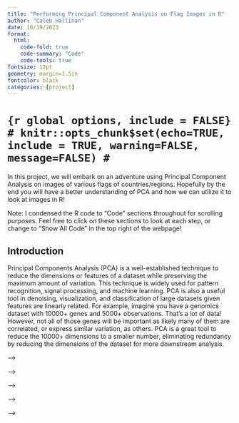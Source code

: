 ```yaml
---
title: "Performing Principal Component Analysis on Flag Images in R"
author: "Caleb Hallinan"
date: 10/19/2023
format:
  html:
    code-fold: true
    code-summary: "Code"
    code-tools: true
fontsize: 12pt
geometry: margin=1.5in
fontcolor: black
categories: [project]
---
```



<!-- Global params -->

# ```{r global options, include = FALSE}
# knitr::opts_chunk$set(echo=TRUE, include = TRUE, warning=FALSE, message=FALSE)
# ```

In this project, we will embark on an adventure using Principal Component Analysis on images of various flags of countries/regions. Hopefully by the end you will have a better understanding of PCA and how we can utilize it to look at images in R!

Note: I condensed the R code to "Code" sections throughout for scrolling purposes. Feel free to click on these sections to look at each step, or change to "Show All Code" in the top right of the webpage!

## Introduction

Principal Components Analysis (PCA) is a well-established technique to reduce the dimensions or features of a dataset while preserving the maximum amount of variation. This technique is widely used for pattern recognition, signal processing, and machine learning. PCA is also a useful tool in denoising, visualization, and classification of large datasets given features are linearly related. For example, imagine you have a genomics dataset with 10000+ genes and 5000+ observations. That's a lot of data! However, not all of those genes will be important as likely many of them are correlated, or express similar variation, as others. PCA is a great tool to reduce the 10000+ dimensions to a smaller number, eliminating redundancy by reducing the dimensions of the dataset for more downstream analysis.

<!-- <!-- PCA image --> -->

<!-- ::: {style="text-align: center;"} -->
<!-- ![[Image Source](https://medium.com/analytics-vidhya/dimensionality-reduction-principal-component-analysis-d1402b58feb1)](pca.gif){width="600"} -->
<!-- ::: -->

<!-- PCA is heavily based on linear algebra concepts. Essentially, PCA computes the eigenvectors of the covariance matrix of the data and sorts them by their eigenvalue (which correspond to the explained variance for that individual principal component). The principal components (PC) are then computed as linear combinations of the original variables using the eigenvectors. It sounds complicated, but I promise you it's not as hard to understand as you think. This [article](https://builtin.com/data-science/step-step-explanation-principal-component-analysis) was a great resource for me when I was first trying to figure it out. Unfortunately, I won't go into much of the algebra behind PCA, so I encourage you to research it more! You can see this really cool animation above expressing what PCA is doing in two dimensions. Briefly, it is finding the direction that maximizes the variance of the blue dots which can also be viewed as minimizing the residuals of the blue dots to a line. -->

<!-- ## Data -->

<!-- In this project specifically, instead of working with gene expressions or large datasets with numerous features, we are looking at images of flags from different countries. The goal is to apply PCA to these flags to assess its effectiveness in preserving variation and possibly discover interesting patterns or insights in the principal components themselves. -->

<!-- To begin our exploration, we need to install and load some R packages. These packages will equip us with the necessary tools for working with data frames, functions, file paths, reading images, and image processing. -->

<!-- <!-- Install/Read packages --> -->

<!-- ```{r, read_packages} -->
<!-- ### install and read in packages -->

<!-- library(rmarkdown) -->
<!-- library(tidyverse) # for dataframes -->
<!-- library(here) # for use of others if downloaded -->
<!-- library(png) # for reading png images -->
<!-- library(magick) # for reading in images -->
<!-- library(imager) # for plotting -->
<!-- ``` -->

<!-- Now that we have the necessary packages, let's grab the flag data from [here](https://github.com/hampusborgos/country-flags). This dataset contains flags of varying sizes within different folders, however we are going to look specifically at the "/png250px/" folder. This folder has 255 flags from various countries and regions. -->

<!-- <!-- Get the Data --> -->

<!-- ```{r, rawdata, eval=TRUE} -->
<!-- ### Grabbing the data -->

<!-- # url to flag data, it is in zip file -->
<!-- url = "https://github.com/hampusborgos/country-flags/archive/refs/heads/main.zip" -->

<!-- # specify the file name and location where you want to save the file on your computer -->
<!-- file_name = "flags.zip" -->
<!-- file_path = here() -->

<!-- # use the download.file() function -->
<!-- download.file(url, paste(file_path, file_name, sep = "/"), mode = "wb") -->

<!-- # unzip zip file -->
<!-- unzip(paste0(here(), "/flags.zip"), exdir = here()) -->

<!-- # get file names -->
<!-- files = list.files(here("country-flags-main/png250px/"), full.names = TRUE) -->

<!-- # Read each image file in the folder -->
<!-- image_list = lapply(files, image_read) -->
<!-- # image_list = lapply(files, readPNG) -->
<!-- ``` -->

<!-- For PCA to work soundly, it is essential that the dataset's dimensions remain consistent. Of course, that's not the case in this dataset where we see all flags have the same height (250px) but very different widths. Hence, we need to resize each flag to be the same height and width. I use the magick R package to read in the images and the "image_scale" along with the "image_convert" functions to transform the images into size 250x250x3 (representing height, width, and color channel). These resized images are then saved in the folder "/resized_png250px/." To enable PCA analysis, the images are converted from matrix to vector format. This involves flattening the 250x250x3 image matrix into a single vector of size 1x187500 (250 x 250 x 3). The individual vectors for each image are then combined into a single matrix of dimensions 255x187500. This variable, "image_matrix" is created and saved as flags_matrix.RDS. Also to note, this matrix is country/region flag image x pixel of flag image. -->

<!-- ```{r, fig.height = 3, fig.width = 9, fig.align='center'} -->

<!-- # NOTE: so each image is the same height but very different widths lol. Let's change that -->

<!-- # Set height and width I want -->
<!-- max_height = 250 -->
<!-- max_width = 250 -->

<!-- # Resize all the images to the specified height and width -->
<!-- # had to add matte=FALSE to get rid of extra channel -->
<!-- resized_images = lapply(image_list, function(im) { -->
<!--   image_convert(image_scale(im, paste0(max_width, "x", max_height, "!")), format = "png", matte=FALSE) -->
<!-- }) -->


<!-- # Create the directory to save the resized images -->
<!-- dir.create("resized_png250px") -->

<!-- # Save the resized images with the same names as the original files -->
<!-- for (i in seq_along(resized_images)) { -->
<!--   # Extract the file name from the full path -->
<!--   file_name = basename(files[i]) -->
<!--   # make the file path for saving the resized image -->
<!--   save_path = file.path("resized_png250px", file_name) -->
<!--   # Write the resized image to the specified file path -->
<!--   image_write(resized_images[[i]], save_path) -->
<!-- } -->


<!-- # now grab them with png package -->
<!-- resized_files = list.files(here("resized_png250px/"), full.names = TRUE) -->

<!-- # use function readPNG -->
<!-- imgs_final = lapply(resized_files, readPNG) -->

<!-- # QC: check each image is same dimensions -->
<!-- # for (i in seq_along(imgs_final)) { -->
<!-- #   dimensions = dim(imgs_final[[i]]) -->
<!-- #   cat("Image", i, "Dimensions:", dimensions[1], "x", dimensions[2], "x", dimensions[3], "\n") -->
<!-- # } -->

<!-- # great! -->

<!-- # Get the number of images in the list -->
<!-- num_images = length(image_list) -->

<!-- # Create an empty matrix to store the flattened images -->
<!-- image_matrix = matrix(NA, nrow = num_images, ncol = 250 * 250 * 3) -->

<!-- # Flatten each image and store it as a column in the matrix -->
<!-- for (i in 1:num_images) { -->
<!--   # get the flatten vector -->
<!--   flattened_image = as.vector(imgs_final[[i]]) -->
<!--   # add to matrix -->
<!--   image_matrix[i,] = flattened_image -->
<!-- } -->

<!-- # save as .rds file -->
<!-- saveRDS(image_matrix, file = here("flags_matrix.RDS")) -->


<!-- # plot images -->

<!-- # want to add all images to this dataframe for ggplot -->
<!-- all_images = data.frame() -->

<!-- # for loop getting 5 examples -->
<!-- for (i in seq(1,190,20)) { -->
<!--   # getting image - making cimg from imager package and then df -->
<!--   img = as.data.frame(as.cimg(imgs_final[[i]]), wide = "c") |>  -->
<!--     # # get rgb channels -->
<!--     mutate(rgb_value = rgb(c.1, c.2, c.3)) |> -->
<!--     # # make class labels -->
<!--     mutate(img_num = paste("Image",i)) -->

<!--   all_images = rbind(all_images, img) -->

<!--   # make the levels of img variable what i want -->
<!--   all_images$img_num = factor(all_images$img_num, levels = sprintf("Image %d", seq(1, 190, 20))) -->

<!-- } -->

<!-- # plot image -->
<!-- print(ggplot(all_images,aes(y,x))+ -->
<!--   # getting rgb -->
<!--   geom_raster(aes(fill=rgb_value))+ -->
<!--   # fill image -->
<!--   scale_fill_identity() + -->
<!--   # facet_wrap -->
<!--   facet_wrap(.~ img_num, nrow = 2, ncol = 5) + -->
<!--   # reverse y axis -->
<!--   scale_y_reverse() +  -->
<!--   # get rid of theme -->
<!--   theme_void() + -->
<!--   # bigger font size -->
<!--   theme(strip.text = element_text(size = 12))) -->
<!-- ``` -->

<!-- Here are ten examples of the flag image data we are using. -->

<!-- ## PCA on the training data -->

<!-- Technically our "image_matrix" variable could be input straight into PCA the way it is. However, we are going to split the 255 images into a training and test set. Why do we do this? Well, for one it was part of the project description 😅 But really we do this to see how well PCA will predict, or project, the test data using only information from the training data. Our training set we take to be 75% of the data (191 flags) leaving 25% of data being the test images (64 flags). Finally, we are ready to conduct PCA on the training data! Note that we are setting center=TRUE and scale.=False. Briefly, the center hyperparameter shifts the data to be zero centered (subtracting the mean from each column) while scale will make the data have unit variance (correlation instead of covariance PCA). Centering is crucial for PCA to perform correctly, however scaling is dataset dependent. Take a look at the [prcomp function description](https://www.rdocumentation.org/packages/stats/versions/3.6.2/topics/prcomp) for more information. -->

<!-- <!-- PCA Analysis --> -->

<!-- ```{r} -->
<!-- ### Do PCA analysis ### -->

<!-- # Set the seed  -->
<!-- set.seed(123) -->

<!-- # Get the number of images in the list - for some reason needed to add this to this code chunk -->
<!-- num_images = dim(image_matrix)[1] -->

<!-- # Calculate the number of columns for training data -->
<!-- train_columns = floor(0.75 * num_images) -->

<!-- # Randomly select indices for the training data -->
<!-- train_indices = sample(1:num_images, train_columns) -->

<!-- # Get the test indices -->
<!-- test_indices = setdiff(1:num_images, train_indices) -->

<!-- # Split the image matrix into training and test data -->
<!-- train_data = image_matrix[train_indices, ] -->
<!-- test_data = image_matrix[-train_indices, ] -->

<!-- # Perform PCA on the training data, centering data but NOT scaling -->
<!-- pca_result = prcomp(train_data, center=TRUE, scale. = FALSE) -->
<!-- ``` -->

<!-- Let's extract some key information form the prcomp function. We are able to calculate the proportion of variance explained from each PC by looking at the $sdev$ value, aka the standard deviations of the principal components, by squaring them and dividing by the sum of the squared $sdev$ values. To note, $sdev^2$ is actually equal to the eigenvalues of the dataset! We can then get the cumulative variation as the number of PC components increase, leading to the plot you see below. Here we see that as PCs increase so does the cumulative variance preserved/explained. This is an excellent visualization to check how much each PC contributes to preserving overall variation. In our case we see that with just 67 PCs we can explain 95% of the variation in the dataset! -->

<!-- ```{r, fig.align='center'} -->
<!-- # Extract the proportion of variance explained by each principal component -->
<!-- variance_explained = pca_result$sdev^2 / sum(pca_result$sdev^2) -->

<!-- # Calculate the cumulative percentage of variance explained -->
<!-- cumulative_variance = cumsum(variance_explained) * 100 -->

<!-- # get pcs getting more than 95% of the data -->
<!-- pcs_for_95 = which(cumsum(variance_explained) >= 0.95)[1] -->

<!-- # Create a tibble for plotting -->
<!-- data_plot = tibble( -->
<!--   # x axis -->
<!--   num_components = 1:length(cumulative_variance), -->
<!--   # cumvar -->
<!--   cumulative_variance = cumulative_variance -->
<!-- ) -->

<!-- # plot using ggplot2 -->
<!-- ggplot(data_plot, aes(x = num_components, y = cumulative_variance)) + -->
<!--   # make line plot -->
<!--   geom_line() + -->
<!--   # add points -->
<!--   geom_point() + -->
<!--   # adding line for which PC number we are getting -->
<!--   geom_vline(xintercept = pcs_for_95, color = "red", linetype = "dashed") + -->
<!--   # adding text for PC im getting -->
<!--   annotate("text", x = 70, y = 85, label = paste("95% variation explained\nwith", as.character(pcs_for_95), "PCs"), hjust = 0, vjust = 0, color = "black", size = 4) + -->
<!--   # x axis every 20 -->
<!--   scale_x_continuous(breaks = seq(0, max(data_plot$num_components), by = 20)) + -->
<!--   # y axis every 20 -->
<!--   scale_y_continuous(breaks = seq(0, 100, by = 20)) + -->
<!--   # labels -->
<!--   labs(x = "Number of Principal Components", -->
<!--        y = "Cumulative Variance Explained (%)", -->
<!--        title = "Cumulative Variance Explained with Additional Principal Components") + -->
<!--   # theme -->
<!--   theme_bw() + -->
<!--   # change text vars -->
<!--   theme(plot.title = element_text(hjust = 0.5, face = "bold"), -->
<!--         axis.text = element_text(size = 10)) -->

<!-- ``` -->

<!-- Another popular plot used to visualize PCs and their explained variation is a scree plot. Check out the [wiki page](https://en.wikipedia.org/wiki/Scree_plot) for more information. -->

<!-- So we were able to successfully perform PCA on our image data... what now? Well, let's see how well we can reconstruct the data using only the first 67 PCs, which contained 95% of the variance. To achieve this, we need to do a bit of matrix multiplication as well as add the mean back to un-center the data. -->

<!-- The PCA reconstructed data = the PC scores (matrix dimensions 191x191) x the transpose of the eigenvectors (matrix dimensions 191x187500) + mean -->

<!-- If we wanted to take only the top k PCs, which in our case I wanted the top 67, then we simply subset the PC scores and eigenvectors from 191 to 67. I then reconstruct the image matrix from the single image vector, normalize the values from 0-1, and save all the newly reconstructed image matrices in a single list. -->

<!-- ```{r} -->
<!-- ### reconstructing training data ### -->

<!-- # use pca_results to reconstruct training data fully -->
<!-- reconstructed_train_data_allpcs = pca_result$x %*% t(pca_result$rotation) -->
<!-- # scale data back to center -->
<!-- reconstructed_train_data_allpcs = scale(reconstructed_train_data_allpcs, center = -pca_result$center, scale = FALSE) -->

<!-- # now use just 95% variation explained pcs -->
<!-- reconstructed_train_data_95 = pca_result$x[,1:pcs_for_95] %*% t(pca_result$rotation[,1:pcs_for_95]) -->
<!-- # scale data back to center -->
<!-- reconstructed_train_data_95 = scale(reconstructed_train_data_95, center = -pca_result$center, scale = FALSE) -->

<!-- # Create an empty list to store the 250x250x3 matrices -->
<!-- matrices_250x250x3 = vector("list", length(length(train_indices))) -->

<!-- # Generate a 250x250x3 matrix for each row in image_matrix -->
<!-- for (i in 1:length(train_indices)) { -->
<!--   # flattened_image = as.vector(imgs_final[[i]]) -->
<!--   matrix_250x250x3 = array(reconstructed_train_data_allpcs[i,], dim = c(250, 250, 3)) -->
<!--   matrices_250x250x3[[i]] = matrix_250x250x3 -->
<!-- } -->

<!-- # Function to normalize the matrix  -->
<!-- normalize_matrix = function(matrix) { -->
<!--   min_value = min(matrix) -->
<!--   max_value = max(matrix) -->
<!--   normalized_matrix = (matrix - min_value) / (max_value - min_value) -->
<!--   return(normalized_matrix) -->
<!-- } -->

<!-- # Normalize each matrix in the list -->
<!-- flags_reconstructed_train_data_allpcs = lapply(matrices_250x250x3, normalize_matrix) -->

<!-- # now do for 95% variation -->

<!-- # Create an empty list to store the 250x250x3 matrices -->
<!-- matrices_250x250x3 = vector("list", length(length(train_indices))) -->

<!-- # Generate a 250x250x3 matrix for each row in image_matrix -->
<!-- for (i in 1:length(train_indices)) { -->
<!--   # flattened_image = as.vector(imgs_final[[i]]) -->
<!--   matrix_250x250x3 = array(reconstructed_train_data_95[i,], dim = c(250, 250, 3)) -->
<!--   matrices_250x250x3[[i]] = matrix_250x250x3 -->
<!-- } -->

<!-- # Normalize each matrix in the list -->
<!-- flags_reconstructed_train_data_95 = lapply(matrices_250x250x3, normalize_matrix) -->
<!-- ``` -->

<!-- Now let's view how well PCA reconstructed the data! I utilized ggplot to plot three versions of five different flags: the original resized training image, the reconstructed resized training image with all PCs, the reconstructed resized training image with 67 PCs. -->

<!-- ```{r, fig.height = 2, fig.width = 9, fig.align='center'} -->

<!-- # for loop getting 5 examples -->
<!-- for (i in 1:5) { -->

<!--   # getting image - making cimg from imager package and then df -->
<!--   img1 = as.data.frame(as.cimg(imgs_final[[train_indices[i]]]), wide = "c")  |>  -->
<!--     # get rgb channels -->
<!--     mutate(rgb_value = rgb(c.1, c.2, c.3)) |> -->
<!--     # make class for facet_wrap -->
<!--     mutate(image_type = "Original Image") -->

<!--   # getting image - making cimg from imager package and then df -->
<!--   img2 = as.data.frame(as.cimg(flags_reconstructed_train_data_allpcs[[i]]), wide = "c") |> -->
<!--     # get rgb channels -->
<!--     mutate(rgb_value = rgb(c.1, c.2, c.3)) |> -->
<!--     # make class for facet_wrap -->
<!--     mutate(image_type = "Fully Reconstructed Image") -->

<!--   # getting image 1 - making cimg from imager package and then df -->
<!--   img3 = as.data.frame(as.cimg(flags_reconstructed_train_data_95[[i]]), wide = "c") |> -->
<!--     # get rgb channels -->
<!--     mutate(rgb_value = rgb(c.1, c.2, c.3)) |> -->
<!--     # make class for facet_wrap -->
<!--     mutate(image_type = "67 PCs Reconstructed Image") -->

<!--   # combining to all images -->
<!--   all_images = rbind(img1, img2, img3) -->

<!--   # make the levels of img variable what i want -->
<!--   all_images$image_type = factor(all_images$image_type, levels = c("Original Image", "Fully Reconstructed Image","67 PCs Reconstructed Image")) -->

<!--   # plot image -->
<!--   print(ggplot(all_images,aes(y,x))+ -->
<!--     # getting rgb -->
<!--     geom_raster(aes(fill=rgb_value))+ -->
<!--     # fill image -->
<!--     scale_fill_identity() + -->
<!--     # reverse y axis -->
<!--     scale_y_reverse() +  -->
<!--     # wrap by image -->
<!--     facet_wrap(.~image_type) + -->
<!--     # get rid of theme -->
<!--     theme_void() + -->
<!--     # bigger font size -->
<!--     theme(strip.text = element_text(size = 12))) -->
<!-- } -->
<!-- ``` -->

<!-- What do you think? Is 67 PCs enough to reconstruct the data? Since all 191 PCs were used to reconstruct the flags in the middle, we expect it to look identical to the original image as it preserves 100% of the variation. However, using only 67 PCs, or 95% of the variation of the flag images, we see more grainy images with artifacts from other flags. A lot of the reconstructed flags seems to have X's on them along with a symbol from another flag within the dataset. If my goal was to compress these images by reducing the dimensions using PCA, I personally would use more PCs to do so. However, these reconstructed flags might be enough if one were trying to do classification or another machine learning task. So it really depends on what the goal of your project is to determine how many PCs to keep. -->

<!-- ## PCA on the test data -->

<!-- Now let's see how well the PCA on the training data performs on the testing data! To reconstruct the test data, we first use the "predict" function in R to obtain the PC scores for the training data using the PCA results from the training data. We can then use the same formula we used for training set to get the reconstructed data for the testing set. Finally, we can plot these flags using ggplot to visualize the reconstructed data. -->

<!-- ```{r, fig.height = 2, fig.width = 9, eval=TRUE, fig.align='center'} -->
<!-- ### Project testing data ### -->

<!-- # first predict the testing data -->
<!-- test_data_projected = predict(pca_result, newdata = test_data) -->

<!-- # Reconstruct the test_data from the projected data using all pcs -->
<!-- reconstructed_test_data_allpcs = test_data_projected %*% t(pca_result$rotation) -->

<!-- # reconstruct using 95% -->
<!-- reconstructed_test_data_95 = test_data_projected[,1:pcs_for_95] %*% t(pca_result$rotation[,1:pcs_for_95]) -->

<!-- # Create an empty list to store the 250x250x3 matrices -->
<!-- matrices_250x250x3 = vector("list", length(length(test_indices))) -->

<!-- # Generate a 250x250x3 matrix for each row in image_matrix -->
<!-- for (i in 1:length(test_indices)) { -->
<!--   # flattened_image = as.vector(imgs_final[[i]]) -->
<!--   matrix_250x250x3 = array(reconstructed_test_data_allpcs[i,], dim = c(250, 250, 3)) -->
<!--   matrices_250x250x3[[i]] = matrix_250x250x3 -->
<!-- } -->

<!-- # Normalize each matrix in the list -->
<!-- flags_reconstructed_test_data_allpcs = lapply(matrices_250x250x3, normalize_matrix) -->


<!-- # now with 95% -->


<!-- # Create an empty list to store the 250x250x3 matrices -->
<!-- matrices_250x250x3 = vector("list", length(length(test_indices))) -->

<!-- # Generate a 250x250x3 matrix for each row in image_matrix -->
<!-- for (i in 1:length(test_indices)) { -->
<!--   # flattened_image = as.vector(imgs_final[[i]]) -->
<!--   matrix_250x250x3 = array(reconstructed_test_data_95[i,], dim = c(250, 250, 3)) -->
<!--   matrices_250x250x3[[i]] = matrix_250x250x3 -->
<!-- } -->

<!-- # Normalize each matrix in the list -->
<!-- flags_reconstructed_test_data_95 = lapply(matrices_250x250x3, normalize_matrix) -->

<!-- # for loop getting 5 examples -->
<!-- for (i in 1:5) { -->

<!--   # getting image - making cimg from imager package and then df -->
<!--   img1 = as.data.frame(as.cimg(imgs_final[[test_indices[i]]]), wide = "c")  |>  -->
<!--     # get rgb channels -->
<!--     mutate(rgb_value = rgb(c.1, c.2, c.3)) |> -->
<!--     # make class for facet_wrap -->
<!--     mutate(image_type = "Original Image") -->

<!--   # getting image - making cimg from imager package and then df -->
<!--   img2 = as.data.frame(as.cimg(flags_reconstructed_test_data_allpcs[[i]]), wide = "c") |> -->
<!--     # get rgb channels -->
<!--     mutate(rgb_value = rgb(c.1, c.2, c.3)) |> -->
<!--     # make class for facet_wrap -->
<!--     mutate(image_type = "Fully Reconstructed Image") -->

<!--   # getting image 1 - making cimg from imager package and then df -->
<!--   img3 = as.data.frame(as.cimg(flags_reconstructed_test_data_95[[i]]), wide = "c") |> -->
<!--     # get rgb channels -->
<!--     mutate(rgb_value = rgb(c.1, c.2, c.3)) |> -->
<!--     # make class for facet_wrap -->
<!--     mutate(image_type = "67 PCs Reconstructed Image") -->

<!--   # combining to all images -->
<!--   all_images = rbind(img1, img2, img3) -->

<!--   # make the levels of img variable what i want -->
<!--   all_images$image_type = factor(all_images$image_type, levels = c("Original Image", "Fully Reconstructed Image","67 PCs Reconstructed Image")) -->

<!--   # plot image -->
<!--   print(ggplot(all_images,aes(y,x))+ -->
<!--     # getting rgb -->
<!--     geom_raster(aes(fill=rgb_value))+ -->
<!--     # fill image -->
<!--     scale_fill_identity() + -->
<!--     # reverse y axis -->
<!--     scale_y_reverse() +  -->
<!--     # wrap by image -->
<!--     facet_wrap(.~image_type) + -->
<!--     # get rid of theme -->
<!--     theme_void() + -->
<!--     # bigger font size -->
<!--     theme(strip.text = element_text(size = 12))) -->
<!-- } -->
<!-- ``` -->

<!-- Now you can observe that even when using all 191 PCs to reconstruct the test data, the result isn't perfect. However, this makes sense! Since PCA was not performed on the testing data it likely contains new and unseen information for the algorithm. In other words, there exists variation within this new test dataset that was not present in the training dataset. Therefore, achieving a perfectly reconstructed image is not possible. -->

<!-- I would argue that the difference between using 191 PCs or 67 PCs in the test case isn't very significant. Particularly when comparing it to the notable differences in the training dataset, the reconstruction quality doesn't appear to be too bad. There is one interesting observation we can make regarding the last image featuring the trident in the center. It's clear that the reconstructed data was unable to accurately recreate this symbol. Instead, we see a depiction of a star in the middle image and a distinct-ish symbol in the far-right image. This suggests that there likely wasn't a similar symbol present in the training dataset, causing PCA to struggle in reconstructing it. -->

<!-- ## Visualizing the principal components -->

<!-- To finish up, lets take a look at the top 10 PCs in image form. To do this, we simply look at the transpose of the *rotation* variable within *pca_results*. We transform this single vector into image form via the same process as before, and visualize using ggplot. -->

<!-- <!-- looking at the Principal Components --> -->

<!-- ```{r, fig.height = 3, fig.width = 9,  eval=TRUE, fig.align='center'} -->
<!-- ### Plot PCs ### -->

<!-- # get pcs -->
<!-- principal_components = t(pca_result$rotation) -->

<!-- # Create an empty list to store the 250x250x3 matrices -->
<!-- matrices_250x250x3 = vector("list", dim(principal_components)[1]) -->

<!-- # Generate a 250x250x3 matrix for each row in image_matrix -->
<!-- for (i in 1:dim(principal_components)[1]) { -->
<!--   # flattened_image = as.vector(imgs_final[[i]]) -->
<!--   matrix_250x250x3 = array(principal_components[i,], dim = c(250, 250, 3)) -->
<!--   matrices_250x250x3[[i]] = matrix_250x250x3 -->
<!-- } -->

<!-- # Normalize each matrix in the list -->
<!-- flags_principal_components = lapply(matrices_250x250x3, normalize_matrix) -->

<!-- # want to add all images to this dataframe for ggplot -->
<!-- all_images = data.frame() -->

<!-- # for loop getting 5 examples -->
<!-- for (i in 1:10) { -->
<!--   # getting image - making cimg from imager package and then df -->
<!--   img = as.data.frame(as.cimg(flags_principal_components[[i]]), wide = "c")  |>  -->
<!--     # get rgb channels -->
<!--     mutate(rgb_value = rgb(c.1, c.2, c.3)) |>  -->
<!--     # make class labels -->
<!--     mutate(img_num = paste("PC",i)) -->

<!--   all_images = rbind(all_images, img) -->

<!--   # make the levels of img variable what i want -->
<!--   all_images$img_num = factor(all_images$img_num, levels = c("PC 1","PC 2","PC 3","PC 4","PC 5", -->
<!--                                                                    "PC 6","PC 7","PC 8","PC 9","PC 10")) -->
<!-- } -->

<!-- # plot image -->
<!-- print(ggplot(all_images,aes(y,x))+ -->
<!--   # getting rgb -->
<!--   geom_raster(aes(fill=rgb_value))+ -->
<!--   # fill image -->
<!--   scale_fill_identity() + -->
<!--   # facet_wrap -->
<!--   facet_wrap(.~ img_num, nrow = 2, ncol = 5) + -->
<!--   # reverse y axis -->
<!--   scale_y_reverse() +  -->
<!--   # get rid of theme -->
<!--   theme_void() + -->
<!--   # bigger font size -->
<!--   theme(strip.text = element_text(size = 12))) -->

<!-- ``` -->

<!-- Personally, I think this is the coolest part! It's amazing to visually observe the variations captured by each PC. One of the most compelling examples that caught my attention is the comparison between PC6 and PC9. Both PCs capture the flag symbol in the top left corner and exhibit similar colors. However, PC6 splits its colors horizontally, while PC9 splits them vertically. They complement each other in a nice way, showcasing the diverse ways information is reflected across the PCs! Some other PCs, such as PC3 and PC4, have a striking resemblance to specific flag images they were trained on. On the other hand, PCs like PC7 and PC10 seem to combine elements from two or more flags in the dataset, creating cool hybrid representations. -->

<!-- These results actually made me curious about what the appearance of the PCs beyond the top 10 would look like. So let's plot ten of them side by side and compare! This will hopefully provide further insights into the patterns and variations captured by these additional PCs. -->

<!-- ```{r, fig.height = 3, fig.width = 9,  eval=TRUE, fig.align='center'} -->
<!-- ### Plot PCs ### -->

<!-- # want to add all images to this dataframe for ggplot -->
<!-- all_images = data.frame() -->

<!-- # for loop getting 5 examples -->
<!-- for (i in seq(11,191,20)) { -->
<!--   # getting image - making cimg from imager package and then df -->
<!--   img = as.data.frame(as.cimg(flags_principal_components[[i]]), wide = "c")  |>  -->
<!--     # get rgb channels -->
<!--     mutate(rgb_value = rgb(c.1, c.2, c.3)) |>  -->
<!--     # make class labels -->
<!--     mutate(img_num = paste("PC",i)) -->

<!--   all_images = rbind(all_images, img) -->

<!--   # make the levels of img variable what i want -->
<!--   all_images$img_num = factor(all_images$img_num, levels = sprintf("PC %d", seq(11, 191, 20))) -->
<!-- } -->

<!-- # plot image -->
<!-- print(ggplot(all_images,aes(y,x))+ -->
<!--   # getting rgb -->
<!--   geom_raster(aes(fill=rgb_value))+ -->
<!--   # fill image -->
<!--   scale_fill_identity() + -->
<!--   # facet_wrap -->
<!--   facet_wrap(.~ img_num, nrow = 2, ncol = 5) + -->
<!--   # reverse y axis -->
<!--   scale_y_reverse() +  -->
<!--   # get rid of theme -->
<!--   theme_void() + -->
<!--   # bigger font size -->
<!--   theme(strip.text = element_text(size = 12))) -->
<!-- ``` -->

<!-- Except for PC11, which is only one rank away from the top 10, these PCs exhibit distinct characteristics when compared to the top PCs. Rather than focusing on the overall color of the flag images, they appear to emphasize patterns within the dataset. Interestingly, the final PC essentially corresponds to a completely black image. Checking our *variance_explained* variable, we find it accounts for 7.620894e-35, which is approximately 0% of the dataset highlighting its lack of information. Additionally, many of the later PCs feature specific symbols like stars and shields, which may explain why our reconstructed test data failed to capture the trident but instead exhibited various other symbols such as a star. This serves as an important reminder that predicting new data can be challenging, particularly when it introduces novel variations or, in our case, flag symbols in images that were previously unseen by PCA. This concept holds true across most (if not all) machine learning applications, especially deep learning where the availability of comprehensive training datasets can be a major constraint. -->

<!-- ## Final thoughts -->

<!-- Honestly, this was a really fun project to do! It really helped me understand PCA better and how it can be utilized with images. I also was able to work on my R skills using matrix multiplication, imaging packages, and ggplot! I hope this project will help if you are struggling to understand how to do PCA on images in R. I did some searching and it was hard to find a good resource that went through step-by-step of the process... so hopefully this helped and my code is commented well enough for anyone to understand 😊 Let me know if you have any questions about the process or why I did what I did! -->

<!-- Thanks for reading 🥳🥳 -->

<!-- Caleb 🎲 -->
